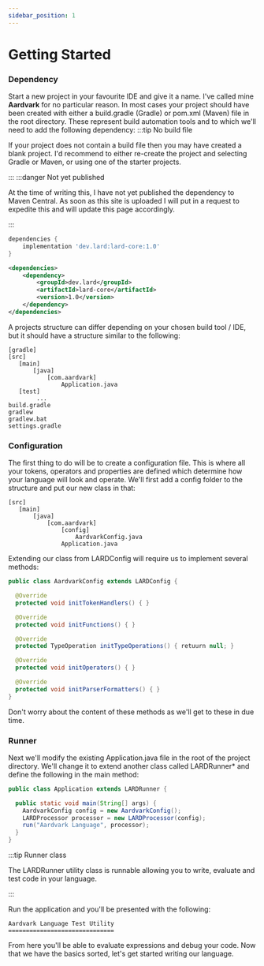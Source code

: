 ```yaml
---
sidebar_position: 1
---
```

# Getting Started
### Dependency
Start a new project in your favourite IDE and give it a name. I've called mine **Aardvark** for no particular reason.
In most cases your project should have been created with either a build.gradle (Gradle) or pom.xml (Maven) file in the
root directory. These represent build automation tools and to which we'll need to add the following dependency:
:::tip No build file

If your project does not contain a build file then you may have created a blank project. I'd recommend to either
re-create the project and selecting Gradle or Maven, or using one of the starter projects.

:::
:::danger Not yet published

At the time of writing this, I have not yet published the dependency to Maven Central. As soon as this site is uploaded
I will put in a request to expedite this and will update this page accordingly.

:::
```gradle title="build.gradle"
dependencies {
    implementation 'dev.lard:lard-core:1.0'
}
```
```xml title="pom.xml"
<dependencies>
    <dependency>
        <groupId>dev.lard</groupId>
        <artifactId>lard-core</artifactId>
        <version>1.0</version>
    </dependency>
</dependencies>
```
A projects structure can differ depending on your chosen build tool / IDE, but it should have a structure similar
to the following:
```
[gradle]
[src]
   [main]
       [java]
           [com.aardvark]
               Application.java
   [test]
        ... 
build.gradle
gradlew
gradlew.bat
settings.gradle
```
### Configuration
The first thing to do will be to create a configuration file. This is where all your tokens, operators and properties
are defined which determine how your language will look and operate. We'll first add a config folder to the structure
and put our new class in that:
```
[src]
   [main]
       [java]
           [com.aardvark]
               [config]
                   AardvarkConfig.java
               Application.java
```
Extending our class from LARDConfig will require us to implement several methods:
```java
public class AardvarkConfig extends LARDConfig {

  @Override
  protected void initTokenHandlers() { }

  @Override
  protected void initFunctions() { }

  @Override
  protected TypeOperation initTypeOperations() { retuurn null; }

  @Override
  protected void initOperators() { }

  @Override
  protected void initParserFormatters() { }
}
```
Don't worry about the content of these methods as we'll get to these in due time.

### Runner
Next we'll modify the existing Application.java file in the root of the project directory. We'll change it to extend another class called LARDRunner*
and define the following in the main method:

```java
public class Application extends LARDRunner {

  public static void main(String[] args) {
    AardvarkConfig config = new AardvarkConfig();
    LARDProcessor processor = new LARDProcessor(config);
    run("Aardvark Language", processor);
  }
}
```

:::tip Runner class

The LARDRunner utility class is runnable allowing you to write, evaluate and test code in your language.

:::

Run the application and you'll be presented with the following:
```
Aardvark Language Test Utility
==============================

```
From here you'll be able to evaluate expressions and debug your code. Now that we have the basics sorted, let's get
started writing our language.